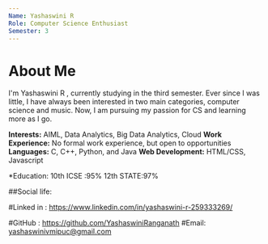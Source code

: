 ```yaml
--- 
Name: Yashaswini R
Role: Computer Science Enthusiast 
Semester: 3
--- 
```

# About Me 
I'm Yashaswini R , currently studying in the third semester. Ever since I was little, I have always been interested in two main categories, computer science and music. Now, I am pursuing my passion for CS and learning more as I go.

**Interests:** AIML, Data Analytics, Big Data Analytics, Cloud
**Work Experience:** No formal work experience, but open to opportunities
**Languages:** C, C++, Python, and Java
**Web Development:** HTML/CSS, Javascript

*Education:
10th ICSE :95%
12th STATE:97%

##Social life:

#Linked in : https://www.linkedin.com/in/yashaswini-r-259333269/

#GitHub : https://github.com/YashaswiniRanganath
#Email: yashaswinivmipuc@gmail.com
